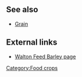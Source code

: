 == See also ==
*[[Grain]]

== External links ==
*[http://waltonfeed.com/self/barley.html Walton Feed Barley page]

[[Category:Food crops]]